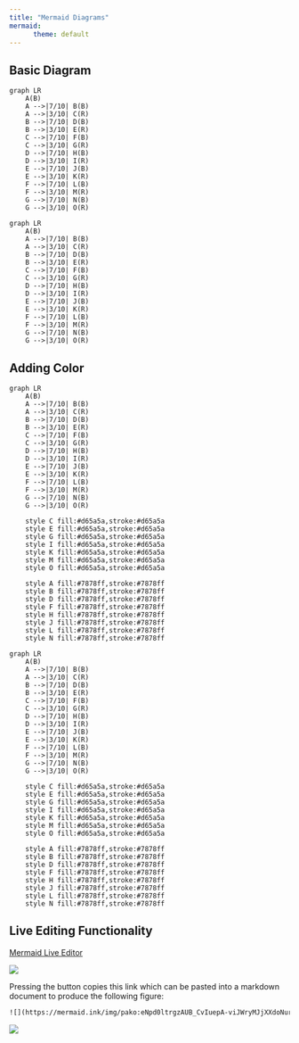 ---
title: "Mermaid Diagrams"
mermaid:
      theme: default
---

## Basic Diagram

```
graph LR
    A(B)
    A -->|7/10| B(B)
    A -->|3/10| C(R)
    B -->|7/10| D(B)
    B -->|3/10| E(R)
    C -->|7/10| F(B)
    C -->|3/10| G(R)
    D -->|7/10| H(B)
    D -->|3/10| I(R)
    E -->|7/10| J(B)
    E -->|3/10| K(R)
    F -->|7/10| L(B)
    F -->|3/10| M(R)
    G -->|7/10| N(B)
    G -->|3/10| O(R)
```
```{mermaid}
graph LR
    A(B)
    A -->|7/10| B(B)
    A -->|3/10| C(R)
    B -->|7/10| D(B)
    B -->|3/10| E(R)
    C -->|7/10| F(B)
    C -->|3/10| G(R)
    D -->|7/10| H(B)
    D -->|3/10| I(R)
    E -->|7/10| J(B)
    E -->|3/10| K(R)
    F -->|7/10| L(B)
    F -->|3/10| M(R)
    G -->|7/10| N(B)
    G -->|3/10| O(R)
```

## Adding Color

```
graph LR
    A(B)
    A -->|7/10| B(B)
    A -->|3/10| C(R)
    B -->|7/10| D(B)
    B -->|3/10| E(R)
    C -->|7/10| F(B)
    C -->|3/10| G(R)
    D -->|7/10| H(B)
    D -->|3/10| I(R)
    E -->|7/10| J(B)
    E -->|3/10| K(R)
    F -->|7/10| L(B)
    F -->|3/10| M(R)
    G -->|7/10| N(B)
    G -->|3/10| O(R)

    style C fill:#d65a5a,stroke:#d65a5a
    style E fill:#d65a5a,stroke:#d65a5a
    style G fill:#d65a5a,stroke:#d65a5a
    style I fill:#d65a5a,stroke:#d65a5a
    style K fill:#d65a5a,stroke:#d65a5a
    style M fill:#d65a5a,stroke:#d65a5a
    style O fill:#d65a5a,stroke:#d65a5a

    style A fill:#7878ff,stroke:#7878ff
    style B fill:#7878ff,stroke:#7878ff
    style D fill:#7878ff,stroke:#7878ff
    style F fill:#7878ff,stroke:#7878ff
    style H fill:#7878ff,stroke:#7878ff
    style J fill:#7878ff,stroke:#7878ff
    style L fill:#7878ff,stroke:#7878ff
    style N fill:#7878ff,stroke:#7878ff
```

```{mermaid}
graph LR
    A(B)
    A -->|7/10| B(B)
    A -->|3/10| C(R)
    B -->|7/10| D(B)
    B -->|3/10| E(R)
    C -->|7/10| F(B)
    C -->|3/10| G(R)
    D -->|7/10| H(B)
    D -->|3/10| I(R)
    E -->|7/10| J(B)
    E -->|3/10| K(R)
    F -->|7/10| L(B)
    F -->|3/10| M(R)
    G -->|7/10| N(B)
    G -->|3/10| O(R)

    style C fill:#d65a5a,stroke:#d65a5a
    style E fill:#d65a5a,stroke:#d65a5a
    style G fill:#d65a5a,stroke:#d65a5a
    style I fill:#d65a5a,stroke:#d65a5a
    style K fill:#d65a5a,stroke:#d65a5a
    style M fill:#d65a5a,stroke:#d65a5a
    style O fill:#d65a5a,stroke:#d65a5a

    style A fill:#7878ff,stroke:#7878ff
    style B fill:#7878ff,stroke:#7878ff
    style D fill:#7878ff,stroke:#7878ff
    style F fill:#7878ff,stroke:#7878ff
    style H fill:#7878ff,stroke:#7878ff
    style J fill:#7878ff,stroke:#7878ff
    style L fill:#7878ff,stroke:#7878ff
    style N fill:#7878ff,stroke:#7878ff
```

## Live Editing Functionality

[Mermaid Live Editor](https://mermaid.live/edit#pako:eNpd0ltrgzAUB_CvIuepA-sSNWp8GMzrLu0G3dvwJdRQhXlBIqyzfvdl2oawPJ388-MQkjPBsSs5hHAaWF8Zu0PRGnI9bqK7a2Vstw8X_x6jixH9S50ljTeHaxppNlE20myqbKzZTNlYs7myiWaflE00-6xsqtkXZVPNviqbaXanbKbZvbK5Zt-UzTX7Li2Y0PChYXUpn3T6MwWIije8gFCWX_WpEgUU7Szh2JdM8LSsRTdAKIaRm8BG0X2c2-Ntv5qkZvJ7mlvYsxbCCb4hxAG1fGQjjDEKHBq4rglnGRNiIdvB2EcecW3qzyb8dJ1sgCyfIORR6lK5iEu8pd3ncrh258uF9utULMMx_wIiOo59)

![](savetomd.png)

Pressing the button copies this link which can be pasted into a markdown document to produce the following figure:
```html
![](https://mermaid.ink/img/pako:eNpd0ltrgzAUB_CvIuepA-viJWryMJjXXdoNurfhS6ihCvOCRFhn_e7LtA1heTr558chJGeCY1dyoHAaWF8Zu0PRGnI9bqK7a2Vstw-X4N5GFyP6l7pLGm8O1zTSbKJspNlU2VizmbKxZnNlE80-KZto9lnZVLMvyqaafVU20-xO2Uyze2Vzzb4pm2v2XVowoeFDw-pSPun0ZwoQFW94AVSWX_WpEgUU7Szh2JdM8LSsRTcAFcPITWCj6D7O7fG2X01SM_k9zS3sWQt0gm-gNnasANmE4NAjPiJuaMIZKHEs5Lgo9LEXhNjG_mzCT9fJBsgKMEI-IR6RC3vYX9p9Lodrd75caL9OxTIc8y8tH46e?type=png)](https://mermaid.live/edit#pako:eNpd0ltrgzAUB_CvIuepA-viJWryMJjXXdoNurfhS6ihCvOCRFhn_e7LtA1heTr558chJGeCY1dyoHAaWF8Zu0PRGnI9bqK7a2Vstw-X4N5GFyP6l7pLGm8O1zTSbKJspNlU2VizmbKxZnNlE80-KZto9lnZVLMvyqaafVU20-xO2Uyze2Vzzb4pm2v2XVowoeFDw-pSPun0ZwoQFW94AVSWX_WpEgUU7Szh2JdM8LSsRTcAFcPITWCj6D7O7fG2X01SM_k9zS3sWQt0gm-gNnasANmE4NAjPiJuaMIZKHEs5Lgo9LEXhNjG_mzCT9fJBsgKMEI-IR6RC3vYX9p9Lodrd75caL9OxTIc8y8tH46e)
```

![](https://mermaid.ink/img/pako:eNpd0ltrgzAUB_CvIuepA-viJWryMJjXXdoNurfhS6ihCvOCRFhn_e7LtA1heTr558chJGeCY1dyoHAaWF8Zu0PRGnI9bqK7a2Vstw-X4N5GFyP6l7pLGm8O1zTSbKJspNlU2VizmbKxZnNlE80-KZto9lnZVLMvyqaafVU20-xO2Uyze2Vzzb4pm2v2XVowoeFDw-pSPun0ZwoQFW94AVSWX_WpEgUU7Szh2JdM8LSsRTcAFcPITWCj6D7O7fG2X01SM_k9zS3sWQt0gm-gNnasANmE4NAjPiJuaMIZKHEs5Lgo9LEXhNjG_mzCT9fJBsgKMEI-IR6RC3vYX9p9Lodrd75caL9OxTIc8y8tH46e?type=png)


